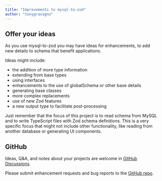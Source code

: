 ```yaml
---
title: "Improvements to mysql-to-zod"
author: "tonygravagno"
---
```


## Offer your ideas

As you use mysql-to-zod you may have ideas for enhancements, to add new details to schema that benefit applications.

Ideas might include:

- the addition of more type information
- extending from base types
- using interfaces
- enhancements to the use of globalSchema or other base details
- generating base classes
- more complex replacements
- use of new Zod features
- a new output type to facilitate post-processing

Just remember that the focus of this project is to read schema from MySQL and to write TypeScript files with Zod schema definitions. This is a very specific focus that might not include other functionality, like reading from another database or generating UI components.


## GitHub

Ideas, Q&A, and notes about your projects are welcome in [GitHub Discussions](https://github.com/araera111/mysql-to-zod/discussions).

Please submit enhancement requests and bug reports to the [GitHub repo](https://github.com/araera111/mysql-to-zod/issues).
